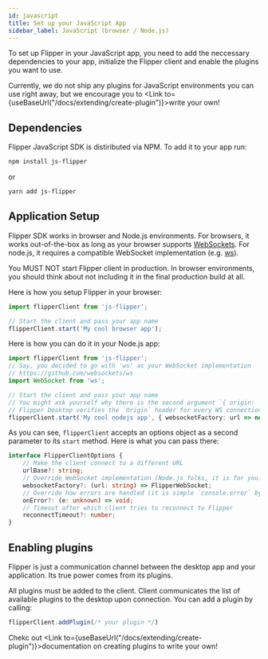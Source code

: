 ```yaml
---
id: javascript
title: Set up your JavaScript App
sidebar_label: JavaScript (browser / Node.js)
---
```


To set up Flipper in your JavaScript app, you need to add the neccessary dependencies to your
app, initialize the Flipper client and enable the plugins you want to use.

Currently, we do not ship any plugins for JavaScript environments you can use right away, but we encourage you to <Link to={useBaseUrl("/docs/extending/create-plugin")}>write your own</Link>!

## Dependencies 

Flipper JavaScript SDK is distiributed via NPM. To add it to your app run:

```sh
npm install js-flipper
```

or 

```sh
yarn add js-flipper
```

## Application Setup

Flipper SDK works in browser and Node.js environments. For browsers, it works out-of-the-box as long as your browser supports [WebSockets](https://developer.mozilla.org/en-US/docs/Web/API/WebSocket). For node.js, it requires a compatible WebSocket implementation (e.g. [ws](https://github.com/websockets/ws)). 

You MUST NOT start Flipper client in production. In browser environments, you should think about not including it in the final production build at all.

Here is how you setup Flipper in your browser:

```ts
import flipperClient from 'js-flipper';

// Start the client and pass your app name
flipperClient.start('My cool browser app');
```

Here is how you can do it in your Node.js app:

```ts
import flipperClient from 'js-flipper';
// Say, you decided to go with 'ws' as your WebSocket implementation
// https://github.com/websockets/ws
import WebSocket from 'ws';

// Start the client and pass your app name
// You might ask yourself why there is the second argument `{ origin: 'localhost:' }`
// Flipper Desktop verifies the `Origin` header for every WS connection. You need to set it to one of the whitelisted values (see `VALID_WEB_SOCKET_REQUEST_ORIGIN_PREFIXES`).
flipperClient.start('My cool nodejs app', { websocketFactory: url => new WebSocket(url, {origin: 'localhost:'}) });
```

As you can see, `flipperClient` accepts an options object as a second parameter to its `start` method. Here is what you can pass there:

```ts
interface FlipperClientOptions {
    // Make the client connect to a different URL
    urlBase?: string;
    // Override WebSocket implementation (Node.js folks, it is for you!)
    websocketFactory?: (url: string) => FlipperWebSocket;
    // Override how errors are handled (it is simple `console.error` by default)
    onError?: (e: unknown) => void;
    // Timeout after which client tries to reconnect to Flipper
    reconnectTimeout?: number;
}
```

## Enabling plugins

Flipper is just a communication channel between the desktop app and your application. Its true power comes from its plugins.

All plugins must be added to the client. Client communicates the list of available plugins to the desktop upon connection.
You can add a plugin by calling:

```ts
flipperClient.addPlugin(/* your plugin */)
```

Chekc out <Link to={useBaseUrl("/docs/extending/create-plugin")}>documentation on creating plugins</Link> to write your own!
